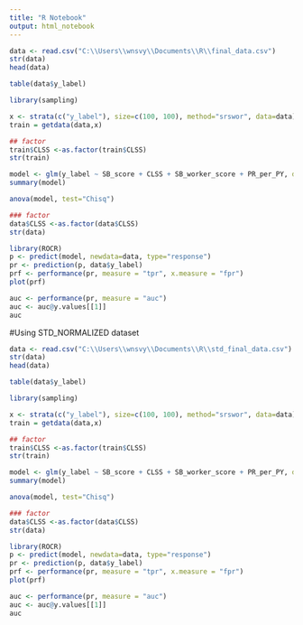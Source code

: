```yaml
---
title: "R Notebook"
output: html_notebook
---
```

```r
data <- read.csv("C:\\Users\\wnsvy\\Documents\\R\\final_data.csv")
str(data)
head(data)
```



```r
table(data$y_label)
```



```r
library(sampling)
```

```r
x <- strata(c("y_label"), size=c(100, 100), method="srswor", data=data)
train = getdata(data,x)
```



```r
## factor
train$CLSS <-as.factor(train$CLSS)
str(train)
```

```r
model <- glm(y_label ~ SB_score + CLSS + SB_worker_score + PR_per_PY, data = train, family = "binomial")
summary(model)
```

```r
anova(model, test="Chisq")
```

```r
### factor
data$CLSS <-as.factor(data$CLSS)
str(data)
```


```r
library(ROCR)
p <- predict(model, newdata=data, type="response")
pr <- prediction(p, data$y_label)
prf <- performance(pr, measure = "tpr", x.measure = "fpr")
plot(prf)
```

```r
auc <- performance(pr, measure = "auc")
auc <- auc@y.values[[1]]
auc
```

#Using STD_NORMALIZED dataset

```r
data <- read.csv("C:\\Users\\wnsvy\\Documents\\R\\std_final_data.csv")
str(data)
head(data)
```



```r
table(data$y_label)
```



```r
library(sampling)
```

```r
x <- strata(c("y_label"), size=c(100, 100), method="srswor", data=data)
train = getdata(data,x)
```



```r
## factor
train$CLSS <-as.factor(train$CLSS)
str(train)
```

```r
model <- glm(y_label ~ SB_score + CLSS + SB_worker_score + PR_per_PY, data = train, family = "binomial")
summary(model)
```

```r
anova(model, test="Chisq")
```

```r
### factor
data$CLSS <-as.factor(data$CLSS)
str(data)
```


```r
library(ROCR)
p <- predict(model, newdata=data, type="response")
pr <- prediction(p, data$y_label)
prf <- performance(pr, measure = "tpr", x.measure = "fpr")
plot(prf)
```

```r
auc <- performance(pr, measure = "auc")
auc <- auc@y.values[[1]]
auc
```


